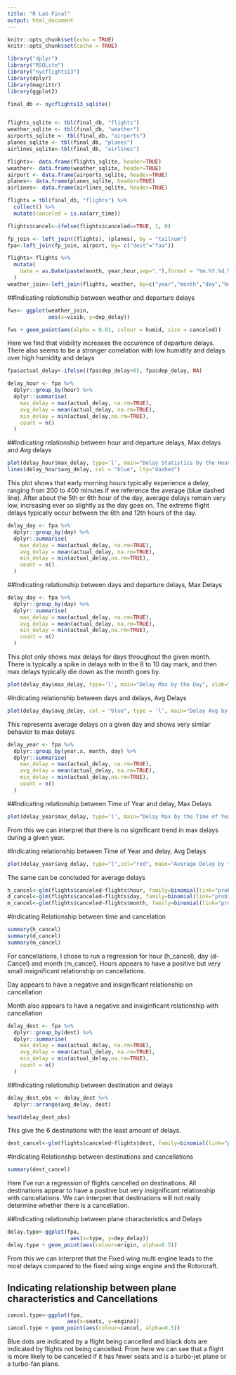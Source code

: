 ```yaml
---
title: "R Lab Final"
output: html_document
---
```




```r
knitr::opts_chunk$set(echo = TRUE)
knitr::opts_chunk$set(cache = TRUE)
```



```r
library("dplyr")
library("RSQLite")
library("nycflights13") 
library(dplyr)
library(magrittr)
library(ggplot2)
```

```r
final_db <- nycflights13_sqlite()


flights_sqlite <- tbl(final_db, "flights")
weather_sqlite <- tbl(final_db, "weather")
airports_sqlite <- tbl(final_db, "airports")
planes_sqlite <- tbl(final_db, "planes")
airlines_sqlite<-tbl(final_db, "airlines")

flights<- data.frame(flights_sqlite, header=TRUE)
weather<- data.frame(weather_sqlite, header=TRUE)
airport <- data.frame(airports_sqlite, header=TRUE)
planes<- data.frame(planes_sqlite, header=TRUE)
airlines<- data.frame(airlines_sqlite, header=TRUE)

flights = tbl(final_db, "flights") %>% 
  collect() %>%
  mutate(canceled = is.na(arr_time))

flights$cancel<-ifelse(flights$canceled==TRUE, 1, 0)

fp_join <- left_join((flights), (planes), by = "tailnum")
fpa<-left_join(fp_join, airport, by= c("dest"="faa"))

flights<-flights %>%
  mutate(
    date = as.Date(paste(month, year,hour,sep="."),format = "%m.%Y.%d.%H")
  )
weather_join<-left_join(flights, weather, by=c("year","month","day","hour"))
```

##Indicating relationship between weather and departure delays
```r
fws<- ggplot(weather_join,
             aes(x=visib, y=dep_delay))

fws + geom_point(aes(alpha = 0.01, colour = humid, size = canceled))
```
Here we find that visbility increases the occurence of departure delays. There also seems to be a stronger correlation with low humidity and delays over high humidity and delays


```r
fpa$actual_delay<-ifelse((fpa$dep_delay>0), fpa$dep_delay, NA)

delay_hour <- fpa %>%
  dplyr::group_by(hour) %>%
  dplyr::summarise(
    max_delay = max(actual_delay, na.rm=TRUE),
    avg_delay = mean(actual_delay, na.rm=TRUE),
    min_delay = min(actual_delay,na.rm=TRUE),
    count = n()
  )
```

##Indicating relationship between hour and departure delays, Max delays and Avg delays

```r
plot(delay_hour$max_delay, type='l', main="Delay Statistics by the Hour", xlab="hour",ylab="delay")
lines(delay_hour$avg_delay, col = "blue", lty="dashed")
```
This plot shows that early morning hours typically experience a delay, ranging from 200 to 
400 minutes if we reference the average (blue dashed line). After about the
5th or 6th hour of the day, average delays remain very low, increasing 
ever so slightly as the day goes on. The extreme flight delays typically occur between the 
6th and 12th hours of the day. 
```r
delay_day <- fpa %>%
  dplyr::group_by(day) %>%
  dplyr::summarise(
    max_delay = max(actual_delay, na.rm=TRUE),
    avg_delay = mean(actual_delay, na.rm=TRUE),
    min_delay = min(actual_delay,na.rm=TRUE),
    count = n()
  )
```
##Indicating relationship between days and departure delays, Max Delays
```r
delay_day <- fpa %>%
  dplyr::group_by(day) %>%
  dplyr::summarise(
    max_delay = max(actual_delay, na.rm=TRUE),
    avg_delay = mean(actual_delay, na.rm=TRUE),
    min_delay = min(actual_delay,na.rm=TRUE),
    count = n()
  )
```
This plot only shows max delays for days throughout the given month. There is typically a spike in delays with in the 8 to 10 day mark, and then max delays typically die down 
as the month goes by.
```r
plot(delay_day$max_delay, type='l', main="Delay Max by the Day", xlab="day",ylab="delay")
```

#Indicating relationship between days and delays, Avg Delays
```r
plot(delay_day$avg_delay, col = "blue", type = 'l', main="Delay Avg by the Day", xlab="day",ylab="delay")
```
This represents average delays on a given day and shows very similar behavior to max delays
```r
delay_year <- fpa %>%
  dplyr::group_by(year.x, month, day) %>%
  dplyr::summarise(
    max_delay = max(actual_delay, na.rm=TRUE),
    avg_delay = mean(actual_delay, na.rm=TRUE),
    min_delay = min(actual_delay,na.rm=TRUE),
    count = n()
  )
```

##Indicating relationship between Time of Year and delay, Max Delays
```r
plot(delay_year$max_delay, type='l', main="Delay Max by the Time of Year", xlab="Time of Year",ylab="delay")
```
From this we can interpret that there is no significant trend in max delays 
during a given year. 

#Indicating relationship between Time of Year and delay, Avg Delays
```r
plot(delay_year$avg_delay, type="l",col="red", main="Average Delay by the Time of Year", xlab="Time of Year", ylab="delay")
```
The same can be concluded for average delays

```r
h_cancel<-glm(flights$canceled~flights$hour, family=binomial(link="probit"))
d_cancel<-glm(flights$canceled~flights$day, family=binomial(link="probit"))
m_cancel<-glm(flights$canceled~flights$month, family=binomial(link="probit"))
```


#Indicating Relationship between time and cancelation
```r
summary(h_cancel)
summary(d_cancel)
summary(m_cancel)
```
For cancellations, I chose to run a regression for hour (h_cancel), day (d-Cancel)
and month (m_cancel). Hours appears to have a positive but very small insignificant
relationship on cancellations. 

Day appears to have a negative and insignificant relationship on cancellation

Month also appears to have a negative and insiginficant relationship with cancellation

```r
delay_dest <- fpa %>%
  dplyr::group_by(dest) %>%
  dplyr::summarise(
    max_delay = max(actual_delay, na.rm=TRUE),
    avg_delay = mean(actual_delay, na.rm=TRUE),
    min_delay = min(actual_delay,na.rm=TRUE),
    count = n()
  )
```

##Indicating relationship between destination and delays
```r
delay_dest_obs <- delay_dest %>%
  dplyr::arrange(avg_delay, dest)
```

```r
head(delay_dest_obs)
```
This give the 6 destinations with the least amount of delays. 

```r
dest_cancel<-glm(flights$canceled~flights$dest, family=binomial(link="probit"))
```

#Indicating Relationship between destinations and cancellations

```r
summary(dest_cancel)
```
Here I've run a regression of flights cancelled on destinations. All destinations appear
to have a positive but very insignificant relationship with cancellations.
We can interpret that destinations will not really determine whether there is a cancellation. 

##Indicating relationship between plane characteristics and Delays

```r
delay.type<-ggplot(fpa,
                    aes(x=type, y=dep_delay))
delay.type + geom_point(aes(colour=origin, alpha=0.5))
```
From this we can interpret that the Fixed wing multi engine leads to the most delays compared to the fixed wing singe engine and the Rotorcraft. 


## Indicating relationship between plane characteristics and Cancellations
```r
cancel.type<-ggplot(fpa,
                   aes(x=seats, y=engine))
cancel.type + geom_point(aes(colour=cancel, alpha=0.5))
```
Blue dots are indicated by a flight being cancelled and black dots are indicated
by flights not being cancelled. From here we can see that a flight is more likely to be 
cancelled if it has fewer seats and is a turbo-jet plane or a turbo-fan plane. 